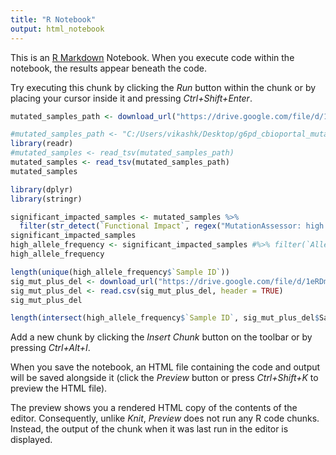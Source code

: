 ```yaml
---
title: "R Notebook"
output: html_notebook
---
```


This is an [R Markdown](http://rmarkdown.rstudio.com) Notebook. When you execute code within the notebook, the results appear beneath the code. 

Try executing this chunk by clicking the *Run* button within the chunk or by placing your cursor inside it and pressing *Ctrl+Shift+Enter*. 
```r
mutated_samples_path <- download_url("https://drive.google.com/file/d/1wLxQFgHJ1aW-r-jTnXV7btngA1Bcpm3C")
```

```r
#mutated_samples_path <- "C:/Users/vikashk/Desktop/g6pd_cbioportal_mutated/mutated_samples.tsv"
library(readr)
#mutated_samples <- read_tsv(mutated_samples_path)
mutated_samples <- read_tsv(mutated_samples_path)
mutated_samples
```
```r
library(dplyr)
library(stringr)

significant_impacted_samples <- mutated_samples %>%
  filter(str_detect(`Functional Impact`, regex("MutationAssessor: high|impact: deleterious|impact: probably_damaging|pathogenicity: pathogenic", ignore_case = TRUE)))
significant_impacted_samples
high_allele_frequency <- significant_impacted_samples #%>% filter(`Allele Freq (T)` > 0.1)
high_allele_frequency
```
```r
length(unique(high_allele_frequency$`Sample ID`))
sig_mut_plus_del <- download_url("https://drive.google.com/file/d/1eRDm68CTg2e4tUvJrJWWoYaJCPnNJm_v")
sig_mut_plus_del <- read.csv(sig_mut_plus_del, header = TRUE)
sig_mut_plus_del

```
```r
length(intersect(high_allele_frequency$`Sample ID`, sig_mut_plus_del$Sample.ID))

```

Add a new chunk by clicking the *Insert Chunk* button on the toolbar or by pressing *Ctrl+Alt+I*.

When you save the notebook, an HTML file containing the code and output will be saved alongside it (click the *Preview* button or press *Ctrl+Shift+K* to preview the HTML file).

The preview shows you a rendered HTML copy of the contents of the editor. Consequently, unlike *Knit*, *Preview* does not run any R code chunks. Instead, the output of the chunk when it was last run in the editor is displayed.
